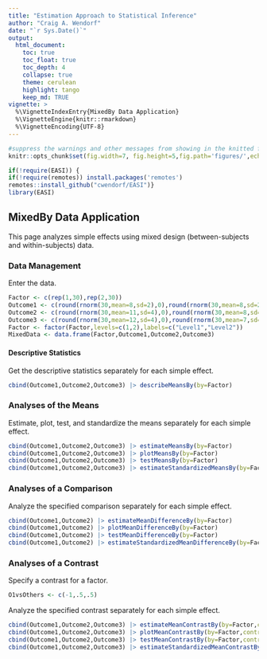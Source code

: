 ```yaml
---
title: "Estimation Approach to Statistical Inference"
author: "Craig A. Wendorf"
date: "`r Sys.Date()`"
output:
  html_document:
    toc: true
    toc_float: true
    toc_depth: 4
    collapse: true
    theme: cerulean
    highlight: tango
    keep_md: TRUE
vignette: >
  %\VignetteIndexEntry{MixedBy Data Application}
  %\VignetteEngine{knitr::rmarkdown}
  %\VignetteEncoding{UTF-8}
---
```


```r
#suppress the warnings and other messages from showing in the knitted file.
knitr::opts_chunk$set(fig.width=7, fig.height=5,fig.path='figures/',echo=TRUE,warning=FALSE,message=FALSE)
```

```r
if(!require(EASI)) {
if(!require(remotes)) install.packages('remotes')
remotes::install_github("cwendorf/EASI")}
library(EASI)
```

## MixedBy Data Application

This page analyzes simple effects using mixed design (between-subjects and within-subjects) data.

### Data Management

Enter the data.
```r
Factor <- c(rep(1,30),rep(2,30))
Outcome1 <- c(round(rnorm(30,mean=8,sd=2),0),round(rnorm(30,mean=8,sd=2),0))
Outcome2 <- c(round(rnorm(30,mean=11,sd=4),0),round(rnorm(30,mean=8,sd=3),0))
Outcome3 <- c(round(rnorm(30,mean=12,sd=4),0),round(rnorm(30,mean=7,sd=4),0))
Factor <- factor(Factor,levels=c(1,2),labels=c("Level1","Level2"))
MixedData <- data.frame(Factor,Outcome1,Outcome2,Outcome3)
```

#### Descriptive Statistics

Get the descriptive statistics separately for each simple effect.
```r
cbind(Outcome1,Outcome2,Outcome3) |> describeMeansBy(by=Factor)
```

### Analyses of the Means

Estimate, plot, test, and standardize the means separately for each simple effect.
```r
cbind(Outcome1,Outcome2,Outcome3) |> estimateMeansBy(by=Factor)
cbind(Outcome1,Outcome2,Outcome3) |> plotMeansBy(by=Factor)
cbind(Outcome1,Outcome2,Outcome3) |> testMeansBy(by=Factor)
cbind(Outcome1,Outcome2,Outcome3) |> estimateStandardizedMeansBy(by=Factor)
```

### Analyses of a Comparison

Analyze the specified comparison separately for each simple effect.
```r
cbind(Outcome1,Outcome2) |> estimateMeanDifferenceBy(by=Factor)
cbind(Outcome1,Outcome2) |> plotMeanDifferenceBy(by=Factor)
cbind(Outcome1,Outcome2) |> testMeanDifferenceBy(by=Factor)
cbind(Outcome1,Outcome2) |> estimateStandardizedMeanDifferenceBy(by=Factor)
```

### Analyses of a Contrast

Specify a contrast for a factor.
```r
O1vsOthers <- c(-1,.5,.5)
```

Analyze the specified contrast separately for each simple effect.
```r
cbind(Outcome1,Outcome2,Outcome3) |> estimateMeanContrastBy(by=Factor,contrast=O1vsOthers)
cbind(Outcome1,Outcome2,Outcome3) |> plotMeanContrastBy(by=Factor,contrast=O1vsOthers)
cbind(Outcome1,Outcome2,Outcome3) |> testMeanContrastBy(by=Factor,contrast=O1vsOthers)
cbind(Outcome1,Outcome2,Outcome3) |> estimateStandardizedMeanContrastBy(by=Factor,contrast=O1vsOthers)
```
